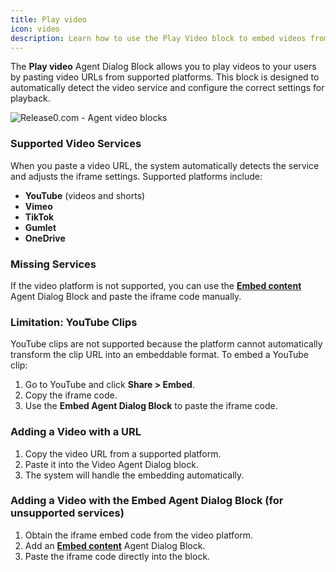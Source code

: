 ```yaml
---
title: Play video
icon: video
description: Learn how to use the Play Video block to embed videos from supported platforms in your agent dialog.
---
```


The **Play video** Agent Dialog Block allows you to play videos to your users by pasting video URLs from supported platforms. This block is designed to automatically detect the video service and configure the correct settings for playback.

<Frame style={{ maxWidth: '400px' }}>
  <img src="/images/blocks/agent-dialog/video.png" alt="Release0.com - Agent video blocks" />
</Frame>

### Supported Video Services

When you paste a video URL, the system automatically detects the service and adjusts the iframe settings. Supported platforms include:

- **YouTube** (videos and shorts)
- **Vimeo**
- **TikTok**
- **Gumlet**
- **OneDrive**

### Missing Services

If the video platform is not supported, you can use the **[Embed content](./embed)** Agent Dialog Block and paste the iframe code manually.

### Limitation: YouTube Clips

YouTube clips are not supported because the platform cannot automatically transform the clip URL into an embeddable format. To embed a YouTube clip:

1. Go to YouTube and click **Share > Embed**.
2. Copy the iframe code.
3. Use the **Embed Agent Dialog Block** to paste the iframe code.


### Adding a Video with a URL

1. Copy the video URL from a supported platform.
2. Paste it into the Video Agent Dialog block.
3. The system will handle the embedding automatically.

### Adding a Video with the Embed Agent Dialog Block (for unsupported services)

1. Obtain the iframe embed code from the video platform.
2. Add an  **[Embed content](./embed)** Agent Dialog Block.
3. Paste the iframe code directly into the block.

